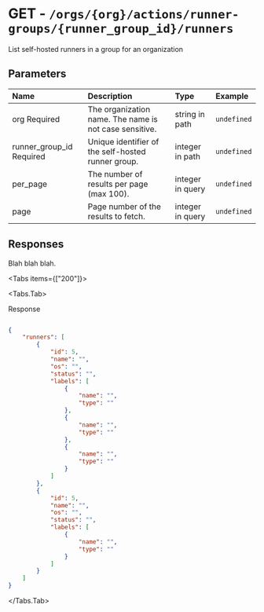 
# GET - `/orgs/{org}/actions/runner-groups/{runner_group_id}/runners`

List self-hosted runners in a group for an organization

## Parameters

| Name | Description | Type | Example |
| :---- | :---- | :---- | :---- |
| org <span class="bg-blue-100 text-blue-800 text-xs font-medium me-2 px-2.5 py-0.5 rounded dark:bg-blue-900 dark:text-blue-300">Required</span> | The organization name. The name is not case sensitive. | string in path | `undefined` |
| runner_group_id <span class="bg-blue-100 text-blue-800 text-xs font-medium me-2 px-2.5 py-0.5 rounded dark:bg-blue-900 dark:text-blue-300">Required</span> | Unique identifier of the self-hosted runner group. | integer in path | `undefined` |
| per_page  | The number of results per page (max 100). | integer in query | `undefined` |
| page  | Page number of the results to fetch. | integer in query | `undefined` |

## Responses

Blah blah blah.

<Tabs items={["200"]}>

<Tabs.Tab>

Response

```json

{
    "runners": [
        {
            "id": 5,
            "name": "",
            "os": "",
            "status": "",
            "labels": [
                {
                    "name": "",
                    "type": ""
                },
                {
                    "name": "",
                    "type": ""
                },
                {
                    "name": "",
                    "type": ""
                }
            ]
        },
        {
            "id": 5,
            "name": "",
            "os": "",
            "status": "",
            "labels": [
                {
                    "name": "",
                    "type": ""
                }
            ]
        }
    ]
}

```

</Tabs.Tab>

</Tabs>